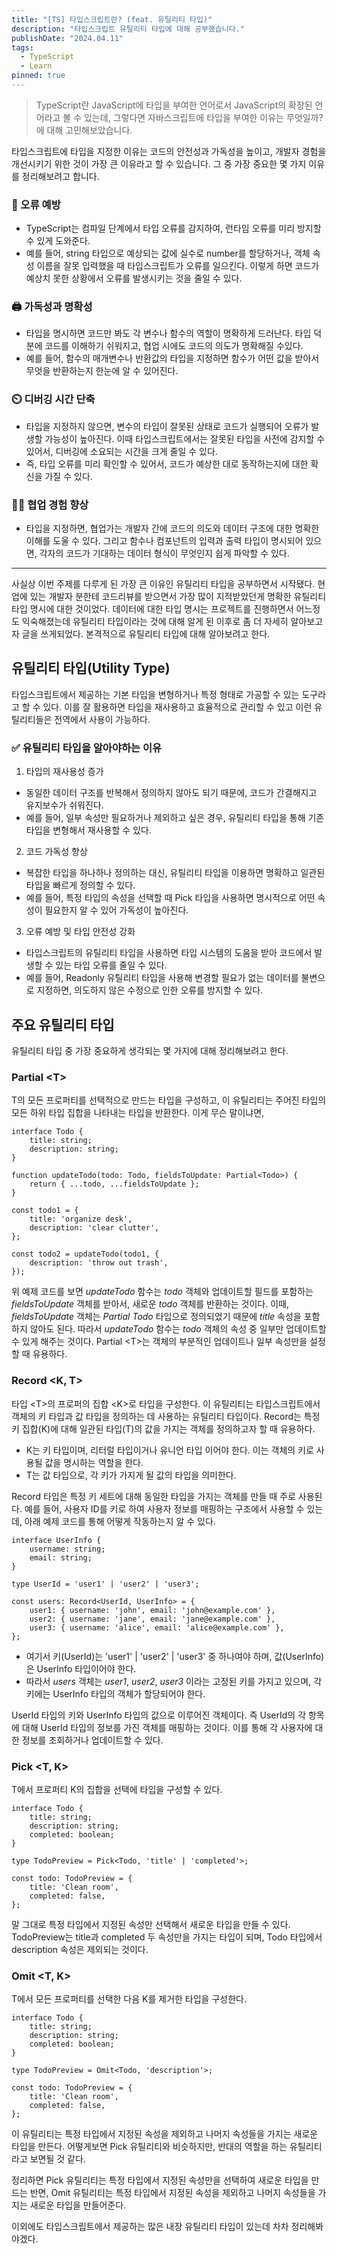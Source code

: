 ```yaml
---
title: "[TS] 타입스크립트란? (feat. 유틸리티 타입)"
description: "타입스크립트 유틸리티 타입에 대해 공부했습니다."
publishDate: "2024.04.11"
tags:
  - TypeScript
  - Learn
pinned: true
---
```


> TypeScript란 JavaScript에 타입을 부여한 언어로서 JavaScript의 확장된 언어라고 볼 수 있는데, 그렇다면 자바스크립트에 타입을 부여한 이유는 무엇일까? 에 대해 고민해보았습니다.

타입스크립트에 타입을 지정한 이유는 코드의 안전성과 가독성을 높이고, 개발자 경험을 개선시키기 위한 것이 가장 큰 이유라고 할 수 있습니다. 그 중 가장 중요한 몇 가지 이유를 정리해보려고 합니다.

### 🔧 오류 예방

- TypeScript는 컴파일 단계에서 타입 오류를 감지하여, 런타임 오류를 미리 방지할 수 있게 도와준다.
- 예를 들어, string 타입으로 예상되는 값에 실수로 number를 할당하거나, 객체 속성 이름을 잘못 입력했을 때 타입스크립트가 오류를 일으킨다. 이렇게 하면 코드가 예상치 못한 상황에서 오류를 발생시키는 것을 줄일 수 있다.

### 🖨️ 가독성과 명확성

- 타입을 명시하면 코드만 봐도 각 변수나 함수의 역할이 명확하게 드러난다. 타입 덕분에 코드를 이해하기 쉬워지고, 협업 시에도 코드의 의도가 명확해질 수있다.
- 예를 들어, 함수의 매개변수나 반환값의 타입을 지정하면 함수가 어떤 값을 받아서 무엇을 반환하는지 한눈에 알 수 있어진다.

### ⏲️ 디버깅 시간 단축

- 타입을 지정하지 않으면, 변수의 타입이 잘못된 상태로 코드가 실행되어 오류가 발생할 가능성이 높아진다. 이때 타입스크립트에서는 잘못된 타입을 사전에 감지할 수 있어서, 디버깅에 소요되는 시간을 크게 줄일 수 있다.
- 즉, 타입 오류를 미리 확인할 수 있어서, 코드가 예상한 대로 동작하는지에 대한 확신을 가질 수 있다.

### 👩‍💻 협업 경험 향상

- 타입을 지정하면, 협업가는 개발자 간에 코드의 의도와 데이터 구조에 대한 명확한 이해를 도울 수 있다. 그리고 함수나 컴포넌트의 입력과 출력 타입이 명시되어 있으면, 각자의 코드가 기대하는 데이터 형식이 무엇인지 쉽게 파악할 수 있다.

-----

사실상 이번 주제를 다루게 된 가장 큰 이유인 유틸리티 타입을 공부하면서 시작됐다.
현업에 있는 개발자 분한테 코드리뷰를 받으면서 가장 많이 지적받았던게 명확한 유틸리티 타입 명시에 대한 것이었다.
데이터에 대한 타입 명시는 프로젝트를 진행하면서 어느정도 익숙해졌는데 유틸리티 타입이라는 것에 대해 알게 된 이후로 좀 더 자세히 알아보고자 글을 쓰게되었다.
본격적으로 유틸리티 타입에 대해 알아보려고 한다.

## 유틸리티 타입(Utility Type)

타입스크립트에서 제공하는 기본 타입을 변형하거나 특정 형태로 가공할 수 있는 도구라고 할 수 있다. 이를 잘 활용하면 타입을 재사용하고 효율적으로 관리할 수 있고 이런 유틸리티들은 전역에서 사용이 가능하다.

### ✅ 유틸리티 타입을 알아야하는 이유

1. 타입의 재사용성 증가

- 동일한 데이터 구조를 반복해서 정의하지 않아도 되기 때문에, 코드가 간결해지고 유지보수가 쉬워진다.
- 예를 들어, 일부 속성만 필요하거나 제외하고 싶은 경우, 유틸리티 타입을 통해 기존 타입을 변형해서 재사용할 수 있다.

2. 코드 가독성 향상

- 복잡한 타입을 하나하나 정의하는 대신, 유틸리티 타입을 이용하면 명확하고 일관된 타입을 빠르게 정의할 수 있다.
- 예를 들어, 특정 타입의 속성을 선택할 때 Pick 타입을 사용하면 명시적으로 어떤 속성이 필요한지 알 수 있어 가독성이 높아진다.

3. 오류 예방 및 타입 안전성 강화

- 타입스크립트의 유틸리티 타입을 사용하면 타입 시스템의 도움을 받아 코드에서 발생할 수 있는 타입 오류를 줄일 수 있다.
- 예를 들어, Readonly 유틸리티 타입을 사용해 변경할 필요가 없는 데이터를 불변으로 지정하면, 의도하지 않은 수정으로 인한 오류를 방지할 수 있다.

## 주요 유틸리티 타입

유틸리티 타입 중 가장 중요하게 생각되는 몇 가지에 대해 정리해보려고 한다.

### Partial &lt;T&gt;

T의 모든 프로퍼티를 선택적으로 만드는 타입을 구성하고, 이 유틸리티는 주어진 타입의 모든 하위 타입 집합을 나타내는 타입을 반환한다.
이게 무슨 말이냐면,

```
interface Todo {
    title: string;
    description: string;
}

function updateTodo(todo: Todo, fieldsToUpdate: Partial<Todo>) {
    return { ...todo, ...fieldsToUpdate };
}

const todo1 = {
    title: 'organize desk',
    description: 'clear clutter',
};

const todo2 = updateTodo(todo1, {
    description: 'throw out trash',
});
```

위 예제 코드를 보면 _updateTodo_ 함수는 _todo_ 객체와 업데이트할 필드를 포함하는 _fieldsToUpdate_ 객체를 받아서, 새로운 _todo_ 객체를 반환하는 것이다. 이때, _fieldsToUpdate_ 객체는 _Partial Todo_ 타입으로 정의되었기 때문에 _title_ 속성을 포함하지 않아도 된다.
따라서 _updateTodo_ 함수는 _todo_ 객체의 속성 중 일부만 업데이트할 수 있게 해주는 것이다. Partial &lt;T&gt;는 객체의 부분적인 업데이트나 일부 속성만을 설정할 때 유용하다.

### Record &lt;K, T&gt;
타입 &lt;T&gt;의 프로퍼의 집합 &lt;K&gt;로 타입을 구성한다. 이 유틸리티는 타입스크립트에서 객체의 키 타입과 값 타입을 정의하는 데 사용하는 유틸리티 타입이다. Record는 특정 키 집합(K)에 대해 일관된 타입(T)의 값을 가지는 객체를 정의하고자 할 때 유용하다.

- K는 키 타입이며, 리터럴 타입이거나 유니언 타입 이어야 한다. 이는 객체의 키로 사용될 값을 명시하는 역할을 한다.
- T는 값 타입으로, 각 키가 가지게 될 값의 타입을 의미한다.

Record 타입은 특정 키 세트에 대해 동일한 타입을 가지는 객체를 만들 때 주로 사용된다. 예를 들어, 사용자 ID를 키로 하여 사용자 정보를 매핑하는 구조에서 사용할 수 있는데,
아래 예제 코드를 통해 어떻게 작동하는지 알 수 있다.

```
interface UserInfo {
    username: string;
    email: string;
}

type UserId = 'user1' | 'user2' | 'user3';

const users: Record<UserId, UserInfo> = {
    user1: { username: 'john', email: 'john@example.com' },
    user2: { username: 'jane', email: 'jane@example.com' },
    user3: { username: 'alice', email: 'alice@example.com' },
};
```

- 여기서 키(UserId)는 'user1' | 'user2' | 'user3' 중 하나여야 하며, 값(UserInfo)은 UserInfo 타입이어야 한다.
- 따라서 _users_ 객체는 _user1_, _user2_, _user3_ 이라는 고정된 키를 가지고 있으며, 각 키에는 UserInfo 타입의 객체가 할당되어야 한다.

UserId 타입의 키와 UserInfo 타입의 값으로 이루어진 객체이다. 즉 UserId의 각 항목에 대해 UserId 타입의 정보를 가진 객체를 매핑하는 것이다. 이를 통해 각 사용자에 대한 정보를 조회하거나 업데이트할 수 있다.

### Pick &lt;T, K&gt;
T에서 프로퍼티 K의 집합을 선택에 타입을 구성할 수 있다.

```
interface Todo {
    title: string;
    description: string;
    completed: boolean;
}

type TodoPreview = Pick<Todo, 'title' | 'completed'>;

const todo: TodoPreview = {
    title: 'Clean room',
    completed: false,
};
```

말 그대로 특정 타입에서 지정된 속성만 선택해서 새로운 타입을 만들 수 있다. TodoPreview는 title과 completed 두 속성만을 가지는 타입이 되며, Todo 타입에서 description 속성은 제외되는 것이다.

### Omit &lt;T, K&gt;

T에서 모든 프로퍼티를 선택한 다음 K를 제거한 타입을 구성한다.

```
interface Todo {
    title: string;
    description: string;
    completed: boolean;
}

type TodoPreview = Omit<Todo, 'description'>;

const todo: TodoPreview = {
    title: 'Clean room',
    completed: false,
};
```

이 유틸리티는 특정 타입에서 지정된 속성을 제외하고 나머지 속성들을 가지는 새로운 타입을 만든다. 어떻게보면 Pick 유틸리티와 비슷하지만, 반대의 역할을 하는 유틸리티라고 보면될 것 같다.

정리하면 Pick 유틸리티는 특정 타입에서 지정된 속성만을 선택하여 새로운 타입을 만드는 반면, Omit 유틸리티는 특정 타입에서 지정된 속성을 제외하고 나머지 속성들을 가지는 새로운 타입을 만들어준다.

이외에도 타입스크립트에서 제공하는 많은 내장 유틸리티 타입이 있는데 차차 정리해봐야겠다.
